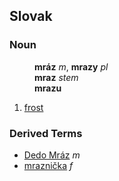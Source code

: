 ==Slovak==
===Noun===
:'''mráz''' ''m'', '''mrazy''' ''pl''
:'''mraz''' ''stem''
:'''mrazu''' ''{{gensg}}''
:{{decpat}} {{dub}}
# [[frost]]
===Derived Terms===
* [[Dedo Mráz]] ''m''
* [[mraznička]] ''f''